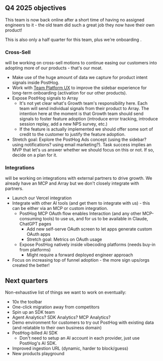 ## Q4 2025 objectives

This team is now back online after a short time of having no assigned engineers to it - the old team did such a great job they now have their own product!

This is also only a half quarter for this team, plus we're onboarding <TeamMember name="Matthew Brooker" photo />.


### Cross-Sell

<TeamMember name="Rafael Audibert" photo /> will be working on cross-sell motions to continue easing our customers into adopting more of our products - that's our moat.
- Make use of the huge amount of data we capture for product intent signals inside PostHog.
- Work with [Team Platform UX](/teams/platform-ux) to improve the sidebar experience for long-term onboarding (activation for our other products).
- Expose PostHog signals to Array
  - It's not yet clear what's Growth team's responsibility here. Each team will send individual signals from their product to Array. The intention here at the moment is that Growth team should send signals to foster feature adoption (introduce error tracking, introduce session replay, add a new NPS survey, etc.)
  - If the feature is actually implemented we should offer some sort of credit to the customer to justify the feature adoption.
- Stretch goal: Explore the PostHog Ads concept (using the sidebar? using notifications? using email marketing?). Task success implies an MVP that let's us answer whether we should focus on this or not. If so, decide on a plan for it.

### Integrations

<TeamMember name="Matthew Brooker" photo /> will be working on integrations with external partners to drive growth. We already have an MCP and Array but we don't closely integrate with partners.
- Launch our Vercel integration
- Integrate with other AI tools (and get them to integrate with us) - this can be either via an MCP or custom integration.
  - PostHog MCP OAuth flow enables Interaction (and any other MCP-consuming tools) to use us, and for us to be available in Claude, ChatGPT pages
    - Add new self-serve OAuth screen to let apps generate custom OAuth apps
    - Stretch goal: Metrics on OAuth usage
  - Expose PostHog natively inside vibecoding platforms (needs buy-in from platforms)
    - Might require a forward deployed engineer approach
- Focus on increasing top of funnel adoption - the more sign ups/orgs created the better!


## Next quarters

Non-exhaustive list of things we want to work on eventually:
- 10x the toolbar
- One-click migration away from competitors
- Spin up an SDK team
- Agent Analytics? SDK Analytics? MCP Analytics?
- Demo environment for customers to try out PostHog with existing data (and relatable to their own business domain)
- PostHog-billed AI SDK
  - Don't need to setup an AI account in each provider, just use PostHog's AI SDK.
- Improved ingestion URL (dynamic, harder to block/guess)
- New products playground